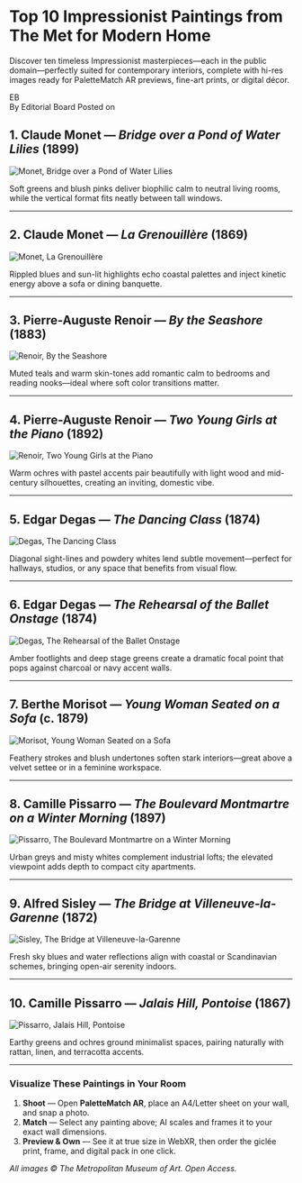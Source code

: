 
# Top 10 Impressionist Paintings from The Met for Modern Home

Discover ten timeless Impressionist masterpieces—each in the public domain—perfectly suited for contemporary interiors, complete with hi-res images ready for PaletteMatch AR previews, fine-art prints, or digital décor.

<div className="mb-6 flex items-center gap-4">
	<Avatar>
		<AvatarImage src="/avatar.png" alt="Editorial Board" />
		<AvatarFallback>
			EB
		</AvatarFallback>
	</Avatar>
	<div>
		<span className="font-semibold">By Editorial Board</span>
		<span className="text-sm text-muted-foreground">
			Posted on <DateFormatter dateString="2025-05-02T00:00:00.000Z" />
		</span>
	</div>
</div>

## 1. Claude Monet — *Bridge over a Pond of Water Lilies* (1899)

![Monet, Bridge over a Pond of Water Lilies](https://images.metmuseum.org/CRDImages/ep/original/DT1854.jpg)

Soft greens and blush pinks deliver biophilic calm to neutral living rooms, while the vertical format fits neatly between tall windows.

---

## 2. Claude Monet — *La Grenouillère* (1869)

![Monet, La Grenouillère](https://images.metmuseum.org/CRDImages/ep/original/DP145918.jpg)

Rippled blues and sun-lit highlights echo coastal palettes and inject kinetic energy above a sofa or dining banquette.

---

## 3. Pierre-Auguste Renoir — *By the Seashore* (1883)

![Renoir, By the Seashore](https://images.metmuseum.org/CRDImages/ep/original/DT1910.jpg)

Muted teals and warm skin-tones add romantic calm to bedrooms and reading nooks—ideal where soft color transitions matter.

---

## 4. Pierre-Auguste Renoir — *Two Young Girls at the Piano* (1892)

![Renoir, Two Young Girls at the Piano](https://images.metmuseum.org/CRDImages/rl/original/1975.1.201.jpg)

Warm ochres with pastel accents pair beautifully with light wood and mid-century silhouettes, creating an inviting, domestic vibe.

---

## 5. Edgar Degas — *The Dancing Class* (1874)

![Degas, The Dancing Class](https://images.metmuseum.org/CRDImages/ep/original/DT1550.jpg)

Diagonal sight-lines and powdery whites lend subtle movement—perfect for hallways, studios, or any space that benefits from visual flow.

---

## 6. Edgar Degas — *The Rehearsal of the Ballet Onstage* (1874)

![Degas, The Rehearsal of the Ballet Onstage](https://images.metmuseum.org/CRDImages/ep/original/DT1567.jpg)

Amber footlights and deep stage greens create a dramatic focal point that pops against charcoal or navy accent walls.

---

## 7. Berthe Morisot — *Young Woman Seated on a Sofa* (c. 1879)

![Morisot, Young Woman Seated on a Sofa](https://images.metmuseum.org/CRDImages/ep/original/DT1077.jpg)

Feathery strokes and blush undertones soften stark interiors—great above a velvet settee or in a feminine workspace.

---

## 8. Camille Pissarro — *The Boulevard Montmartre on a Winter Morning* (1897)

![Pissarro, The Boulevard Montmartre on a Winter Morning](https://images.metmuseum.org/CRDImages/ep/original/DP-21310-001.jpg)

Urban greys and misty whites complement industrial lofts; the elevated viewpoint adds depth to compact city apartments.

---

## 9. Alfred Sisley — *The Bridge at Villeneuve-la-Garenne* (1872)

![Sisley, The Bridge at Villeneuve-la-Garenne](https://images.metmuseum.org/CRDImages/ep/original/DP118431.jpg)

Fresh sky blues and water reflections align with coastal or Scandinavian schemes, bringing open-air serenity indoors.

---

## 10. Camille Pissarro — *Jalais Hill, Pontoise* (1867)

![Pissarro, Jalais Hill, Pontoise](https://images.metmuseum.org/CRDImages/ep/original/DP229743.jpg)

Earthy greens and ochres ground minimalist spaces, pairing naturally with rattan, linen, and terracotta accents.

---

### Visualize These Paintings in Your Room

1. **Shoot** — Open **PaletteMatch AR**, place an A4/Letter sheet on your wall, and snap a photo.
2. **Match** — Select any painting above; AI scales and frames it to your exact wall dimensions.
3. **Preview & Own** — See it at true size in WebXR, then order the giclée print, frame, and digital pack in one click.

*All images © The Metropolitan Museum of Art. Open Access.*
